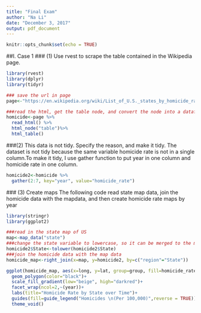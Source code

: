 ```yaml
---
title: "Final Exam"
author: "Na Li"
date: "December 3, 2017"
output: pdf_document
---
```


```r
knitr::opts_chunk$set(echo = TRUE)
```
##I. Case 1
  ### (1) Use rvest to scrape the table contained in the Wikipedia page.
```r
library(rvest)
library(dplyr)
library(tidyr)

### save the url in page
page<-"https://en.wikipedia.org/wiki/List_of_U.S._states_by_homicide_rate"

###read the html, get the table node, and convert the node into a dataframe
homicide<-page %>%
  read_html() %>%
  html_node("table")%>%
  html_table()

```
  ###(2) This data is not tidy. Specify the reason, and make it tidy.
  The dataset is not tidy because the same variable homicide rate is not in a single column.To make it tidy, I use gather function to put year in one column and homicide rate in one column.
```r
homicide2<-homicide %>% 
  gather(2:7, key="year", value="homicide_rate")
```
 ### (3) Create maps
The following code read state map data, join the homicide data with the mapdata, and then create homicide rate maps by year
```r
library(stringr)
library(ggplot2)

###read in the state map of US
map<-map_data("state")
###change the state variable to lowercase, so it can be merged to the map data frame
homicide2$State<-tolower(homicide2$State)
###join the homicide data with the map data
homicide_map<-right_join(x=map, y=homicide2, by=c("region"="State"))

ggplot(homicide_map, aes(x=long, y=lat, group=group, fill=homicide_rate))+
  geom_polygon(color="black")+
  scale_fill_gradient(low="beige", high="darkred")+
  facet_wrap(ncol=2,~(year))+
  labs(title="Homicide Rate by State over Time")+
  guides(fill=guide_legend("Homicides \n(Per 100,000)",reverse = TRUE))+
  theme_void()

```

